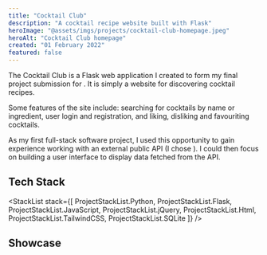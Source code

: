 ```yaml
---
title: "Cocktail Club"
description: "A cocktail recipe website built with Flask"
heroImage: "@assets/imgs/projects/cocktail-club-homepage.jpeg"
heroAlt: "Cocktail Club homepage"
created: "01 February 2022"
featured: false
---
```




The Cocktail Club is a Flask web application I created to form my final project
submission for <ExternalLink href="https://pll.harvard.edu/course/cs50-introduction-computer-science" text="CS50s Introduction to Computer Science" />.
It is simply a website for discovering cocktail recipes.

Some features of the site include: searching for cocktails by name or ingredient,
user login and registration, and liking, disliking and favouriting cocktails.

As my first full-stack software project, I used this opportunity to gain
experience working with an external public API (I chose <ExternalLink href="https://www.thecocktaildb.com/api.php" text="TheCocktailDB" />).
I could then focus on building a user interface to display data fetched from the API.

## Tech Stack

<StackList
  stack={[
    ProjectStackList.Python,
    ProjectStackList.Flask,
    ProjectStackList.JavaScript,
    ProjectStackList.jQuery,
    ProjectStackList.Html,
    ProjectStackList.TailwindCSS,
    ProjectStackList.SQLite
  ]}
/>

## Showcase

<RoundedImage src={ccHomepage} alt="The Cocktail Clubs Home page" />
<RoundedImage src={ccDrinkpage} alt="The Cocktail Clubs Drinks page" />
<RoundedImage
  src={ccLeaderboard}
  alt="The Cocktail Clubs Drinks Leaderboard page"
/>
